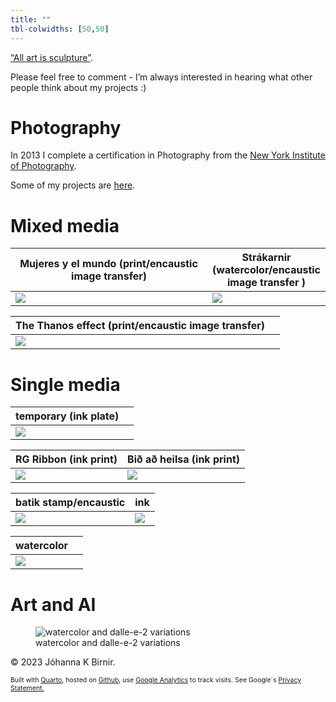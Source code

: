 ```yaml
---
title: ""
tbl-colwidths: [50,50]
---
```


<!-- Google tag (gtag.js) -->

```{=html}
<script async src="https://www.googletagmanager.com/gtag/js?id=G-LPJSR1NJ6X"></script>
```
```{=html}
<script>
  window.dataLayer = window.dataLayer || [];
  function gtag(){dataLayer.push(arguments);}
  gtag('js', new Date());

  gtag('config', 'G-LPJSR1NJ6X');
</script>
```
["All art is sculpture"](https://johannahel.ga/cv/).

Please feel free to comment - I'm always interested in hearing what other people think about my projects :)

# Photography

In 2013 I complete a certification in Photography from the [New York Institute of Photography](https://www.nyip.edu).

Some of my projects are [here](https://www.flickr.com/photos/jkbirnir/albums).

# Mixed media

| Mujeres y el mundo (print/encaustic image transfer) |  Strákarnir (watercolor/encaustic image transfer )   |
|-----------------------|-----|
| ![](images/art1.jpeg)   |   ![](images/art2.jpg)   |

| The Thanos effect (print/encaustic image transfer) |  |
|-----------------------|---------------------------|
| ![](images/art19.jpg)  |      |

# Single media

| temporary (ink plate) |     |
|-----------------------|-----|
| ![](images/art8.jpg)  |     |

| RG Ribbon (ink print) | Bið að heilsa (ink print) |
|-----------------------|---------------------------|
| ![](images/art4.jpg)  | ![](images/art3.jpg)      |

| batik stamp/encaustic | ink                  |
|-----------------------|----------------------|
| ![](images/art6.jpg)  | ![](images/art7.jpg) |

| watercolor           |     |
|----------------------|-----|
| ![](images/art5.jpg) |     |

# Art and AI 

![watercolor and dalle-e-2 variations](images/art18.png)





© 2023 Jóhanna K Birnir.

::: {style="font-size: 75%;"}
Built with [Quarto](https://quarto.org/), hosted on [Github](https://github.com/jkbirnir), use [Google Analytics](https://analytics.withgoogle.com/) to track visits. See Google´s [Privacy Statement.](https://policies.google.com/privacy)
:::
